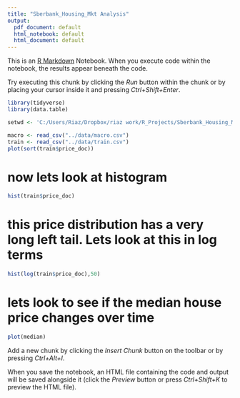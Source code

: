 ```yaml
---
title: "Sberbank_Housing_Mkt Analysis"
output:
  pdf_document: default
  html_notebook: default
  html_document: default
---
```


This is an [R Markdown](http://rmarkdown.rstudio.com) Notebook. When you execute code within the notebook, the results appear beneath the code. 

Try executing this chunk by clicking the *Run* button within the chunk or by placing your cursor inside it and pressing *Ctrl+Shift+Enter*. 

```r
library(tidyverse)
library(data.table)

setwd <- 'C:/Users/Riaz/Dropbox/riaz work/R_Projects/Sberbank_Housing_Mkt/'

macro <- read_csv("../data/macro.csv")
train <- read_csv("../data/train.csv")
plot(sort(train$price_doc))
```

# now lets look at histogram

```r
hist(train$price_doc)
```

# this price distribution has a very long left tail.  Lets look at this in log terms

```r
hist(log(train$price_doc),50)
```

# lets look to see if the median house price changes over time

```r

plot(median)
```




Add a new chunk by clicking the *Insert Chunk* button on the toolbar or by pressing *Ctrl+Alt+I*.

When you save the notebook, an HTML file containing the code and output will be saved alongside it (click the *Preview* button or press *Ctrl+Shift+K* to preview the HTML file).
